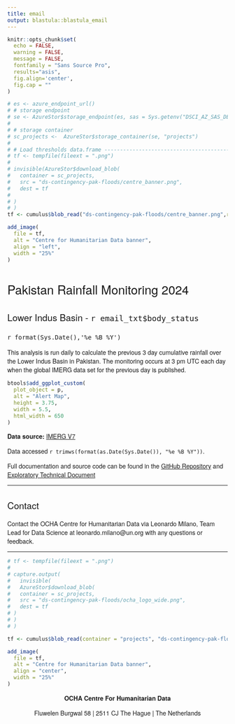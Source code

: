 ```yaml
---
title: email
output: blastula::blastula_email
---
```


<style type = "text/css">

h1, h2, h3 {
  font-family: Arvo, "Helvetica Neue", Helvetica, Arial, sans-serif;
  font-weight: normal
}

p {
  font-family: "Source Sans Pro", "Helvetica Neue", Helvetica, Arial, sans-serif
}

</style>

```r
knitr::opts_chunk$set(
  echo = FALSE,
  warning = FALSE,
  message = FALSE,
  fontfamily = "Sans Source Pro",
  results="asis",
  fig.align='center',
  fig.cap = "" 
)
```



```r
# es <- azure_endpoint_url()
# # storage endpoint
# se <- AzureStor$storage_endpoint(es, sas = Sys.getenv("DSCI_AZ_SAS_DEV") )
# 
# # storage container
# sc_projects <-  AzureStor$storage_container(se, "projects")
# 
# # Load thresholds data.frame ----------------------------------------------
# tf <- tempfile(fileext = ".png")
# 
# invisible(AzureStor$download_blob(
#   container = sc_projects, 
#   src = "ds-contingency-pak-floods/centre_banner.png",
#   dest = tf
#   
# )
# )
tf <- cumulus$blob_read("ds-contingency-pak-floods/centre_banner.png",return_path_only = TRUE, progress_show = FALSE)
```

```r

add_image(
  file = tf,
  alt = "Centre for Humanitarian Data banner",
  align = "left",
  width = "25%"
)
```


# Pakistan Rainfall Monitoring 2024

## Lower Indus Basin - `r email_txt$body_status`

### `r format(Sys.Date(),'%e %B %Y')`

This analysis is run daily to calculate the previous 3 day cumulative rainfall over the Lower Indus Basin in Pakistan. The monitoring occurs at 3 pm UTC each day when the global IMERG data set for the previous day is published.


```r
btools$add_ggplot_custom(
  plot_object = p,
  alt = "Alert Map",
  height = 3.75,
  width = 5.5,
  html_width = 650
)
```


    
**Data source:**  [IMERG V7](https://gpm.nasa.gov/resources/documents/imerg-v07-atbd)

Data accessed `r trimws(format(as.Date(Sys.Date()), "%e %B %Y"))`.

Full documentation and source code can be found in the [GitHub Repository](https://github.com/OCHA-DAP/ds-pak-flooding-contingency) and [Exploratory Technical Document](https://rpubs.com/zackarno/1199575)

----

## Contact

Contact the OCHA Centre for Humanitarian Data via Leonardo Milano, Team Lead for Data Science at leonardo.milano@un.org with any questions or feedback.

----

```r

# tf <- tempfile(fileext = ".png")
# 
# capture.output(
#   invisible(
#   AzureStor$download_blob(
#   container = sc_projects, 
#   src = "ds-contingency-pak-floods/ocha_logo_wide.png",
#   dest = tf
# )
# )
# )

tf <- cumulus$blob_read(container = "projects", "ds-contingency-pak-floods/ocha_logo_wide.png",return_path_only = TRUE,progress_show = FALSE)

```

```r
add_image(
  file = tf,
  alt = "Centre for Humanitarian Data banner",
  align = "center",
  width = "25%"
)
```

<p>
<center>

<b> OCHA Centre For Humanitarian Data </b>

Fluwelen Burgwal 58 | 2511 CJ The Hague | The Netherlands

</center>
</p>
